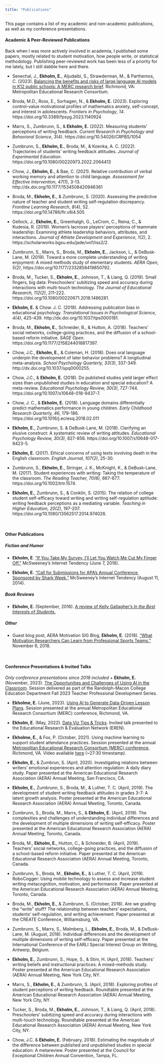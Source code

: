 ```yaml
---
title: "Publications"
---
```


This page contains a list of my academic and non-academic publications, as well as my conference presentations.


#### Academic & Peer-Reviewed Publications

Back when I was more actively involved in academia, I published some papers, mostly related to student motivation, how people write, or statistical methodology. Publishing peer-reviewed work has been less of a priority for me lately, but I still dabble here and there.

+ Senechal, J., __Ekholm, E.__, Aljudaibi, S., Strawderman, M., & Parthemos, C. (2023). [Balancing the benefits and risks of large language AI models in K12 public schools: A MERC research brief](https://merc.soe.vcu.edu/reports/research-briefs/ai-in-schools/). Richmond, VA: Metropolitan Educational Research Consortium.

+ Broda, M.D., Ross, E., Sorhagen, N., & __Ekholm, E.__ (2023). Exploring control-value motivational profiles of mathematics anxiety, self-concept, and interest in adolescents. _Frontiers in Psychology_, _14_. https://doi.org/10.3389/fpsyg.2023.1140924

+ Marrs, S., Zumbrunn, S., & __Ekholm, E.__ (2022). Measuring students' perceptions of writing feedback. _Current Research in Psychology and Behavioral Science_, _3_(4). https://doi.org/10.54026/CRPBS/1054

+ Zumbrunn, S., __Ekholm, E.__, Broda, M., & Koenka, A. C. (2022). Trajectories of students' writing feedback attitudes. _Journal of Experimental Education_. https://doi.org/10.1080/00220973.2022.2064413

+ Chow, J., __Ekholm, E.__, & Bae, C. (2021). Relative contribution of verbal working memory and attention to child language. _Assessment for Effective Intervention_, _47_(1), 3-13. http://dx.doi.org/10.1177/1534508420946361

+ Broda, M., __Ekholm, E.__, & Zumbrunn, S. (2020). Assessing the predictive nature of teacher and student writing self-regulation discrepancy. _Frontline Learning Research_, _8_(4), 52. https://doi.org/10.14786/flr.v8i4.505

+ Gellock, J., __Ekholm, E.__, Greenhalgh, G., LeCrom, C., Reina, C., & Kudesia, R. (2019). Women’s lacrosse players’ perceptions of teammate leadership: Examining athlete leadership behaviors, attributes, and interactions. _Journal of Athlete Development and Experience, 1(2)_, 2. https://scholarworks.bgsu.edu/jade/vol1/iss2/2.  

+ Zumbrunn, S., Marrs, S., Broda, M., __Ekholm, E.__, Jackson, L., & DeBusk-Lane, M. (2019). Toward a more complete understanding of writing enjoyment: A mixed methods study of elementary students. _AERA Open, 5(2)_, https://doi.org/10.1177/2332858419850792.

+ Broda, M., Tucker, S., __Ekholm, E.__, Johnson, T., & Liang, Q. (2019).  Small fingers, big data: Preschoolers’ subitizing speed and accuracy during interactions with multi-touch technology.  _The Journal of Educational Research, 112(2)_, 211-222. https://doi.org/10.1080/00220671.2018.1486281.

+ __Ekholm, E.__ & Chow. J. C. (2018). Addressing publication bias in educational psychology. _Translational Issues in Psychological Science, 4(4)_, 425-439. http://dx.doi.org/10.1037/tps0000181.

+ Broda, M., __Ekholm, E.__, Schneider, B., & Hutton, A. (2018). Teachers’ social networks, college-going practices, and the diffusion of a school-based reform initiative. _SAGE Open_. https://doi.org/10.1177/2158244018817397.

+ Chow, J.C., __Ekholm, E.__, & Coleman, H. (2018). Does oral language underpin the development of later behavior problems? A longitudinal meta-analysis. _School Psychology Quarterly, 33(3)_, 337-349. http://dx.doi.org/10.1037/spq0000255.

+ Chow, J.C., & __Ekholm, E.__ (2018). Do published studies yield larger effect sizes than unpublished studies in education and special education? A meta-review. _Educational Psychology Review, 30(3)_, 727-744. https://doi.org/10.1007/s10648-018-9437-7.

+ Chow, J. C., & __Ekholm, E.__ (2018). Language domains differentially predict mathematics performance in young children.  _Early Childhood Research Quarterly, 46_, 179-186. https://doi.org/10.1016/j.ecresq.2018.02.011

+ __Ekholm, E.__, Zumbrunn, S. & DeBusk-Lane, M. (2018). Clarifying an elusive construct: A systematic review of writing attitudes. _Educational Psychology Review, 30(3)_, 827-856. https://doi.org/10.1007/s10648-017-9423-5.

+ __Ekholm, E.__ (2017). Ethical concerns of using texts involving death in the English classroom. _English Journal, 107(2)_, 25-30.

+ Zumbrunn, S., __Ekholm, E.__, Stringer, J. K., McKnight, K., & DeBusk-Lane, M. (2017). Student experiences with writing: Taking the temperature of the classroom. _The Reading Teacher, 70(6)_, 667-677. https://doi.org/10.1002/trtr.1574.

+ __Ekholm, E.__, Zumbrunn, S., & Conklin, S. (2015). The relation of college student self-efficacy toward writing and writing self-regulation aptitude: writing feedback perceptions as a mediating variable. _Teaching in Higher Education, 20(2)_, 197-207. https://doi.org/10.1080/13562517.2014.974026.

<br/>

#### Other Publications

##### Fiction and Humor

+ __Ekholm, E__. [“If You Take My Survey, I’ll Let You Watch Me Cut My Finger Off.”](https://www.mcsweeneys.net/articles/if-you-take-my-survey-ill-let-you-watch-me-cut-my-finger-off) McSweeney’s Internet Tendency (June 7, 2016).

+ __Ekholm, E.__ [“Call for Submissions for APA’s Annual Conference, Sponsored by Shark Week.”](http://www.mcsweeneys.net/articles/call-for-submissions-for-apas-annual-conference-sponsored-by-shark-week)  McSweeney’s Internet Tendency (August 11, 2014).  

##### Book Reviews

+ __Ekholm, E.__ (September, 2016).  [A review of Kelly Gallagher’s _In the Best Interests of Students_.](http://www.ncte.org/library/NCTEFiles/Resources/Journals/EJ/1061_sep2016/EJ1061Reviews.pdf)

##### Other

+ Guest blog post, AERA Motivation SIG Blog, __Ekholm, E.__ (2018). [“What Motivation Researchers Can Learn from Professional Sports Teams.”](http://motsig.org/what-motivation-researchers-can-learn-from-professional-sports-teams/) November 6, 2018. 

<br/>

#### Conference Presentations & Invited Talks
_Only conference presentations since 2018 included_
 + __Ekholm, E.__ (November, 2023). [The Opportunities and Challenges of Using AI in the Classroom](https://docs.google.com/presentation/d/1F0VRkuDmlgj2Fuk4c5sSPEQDI0YIh8Ic3UPLDz31OM8/edit?usp=sharing). Session delivered as part of the Randolph-Macon College Education Department Fall 2023 Teacher Professional Development Series.

+ __Ekholme, E.__ (June, 2023). [Using AI to Generate Data-Driven Lesson Plans](https://docs.google.com/presentation/d/1MKi0Fjj39JH4y3P-z28v3KM7tkU9bPuNIVN-Rq-YliM/edit?usp=sharing). Session presented at the annual Metropolitan Educational Research Consortium (MERC) conference, Richmond, VA.

+ __Ekholm, E.__ (May, 2022). [Data Viz Tips & Tricks](https://github.com/ekholme/data_viz_tips). Invited talk presented to the Educational Research & Evaluation Network (EREN).

+ __Ekholme, E.__, & Fox, P. (October, 2021). Using machine learning to support student attendance practices. Session presented at the annual [Metropolitan Educational Research Consortium (MERC) conference](https://merc.soe.vcu.edu/conference/program/2021/), Richmond, VA. Video available [here](https://www.youtube.com/watch?v=gbTfelMWMiY) (~27:30 timestamp).

+ __Ekholm, E.__, & Zumbrun, S. (April, 2020). Investigating relations between writers’ emotional experiences and attention regulation: A daily diary study. Paper presented at the American Educational Research Association (AERA) Annual Meeting, San Francisco, CA.

+ __Ekholm, E.__, Zumbrunn, S., Broda, M., & Luther, T. C. (April, 2019). The development of student writing feedback attitudes in grades 3-7: A latent growth analysis. Poster presented at the American Educational Research Association (AERA) Annual Meeting, Toronto, Canada.

+ Zumbrunn, S., Broda, M., Marrs, S., & __Ekholm, E.__ (April, 2019). The complexities and challenges of understanding individual differences and the development of multiple dimensions of writing self-efficacy. Poster presented at the American Educational Research Association (AERA) Annual Meeting, Toronto, Canada.

+ Broda, M., __Ekholm, E.__, Hutton, C., & Schneider, B. (April, 2019). Teachers’ social networks, college-going practices, and the diffusion of a school-based reform initiative. Paper presented at the American Educational Research Association (AERA) Annual Meeting, Toronto, Canada.

+ Zumbrunn, S., Broda, M., __Ekholm, E.__, & Luther, T. C. (April, 2019). RoboCogger: Using mobile technology to assess and increase student writing metacognition, motivation, and performance. Paper presented at the American Educational Research Association (AERA) Annual Meeting, Toronto, Canada.

+ Broda, M., __Ekholm, E.__, & Zumbrunn, S. (October, 2018). Are we grading the “write” stuff? The relationship between teachers’ expectations, students’ self-regulation, and writing achievement. Paper presented at the CREATE Conference, Williamsburg, VA.

+ Zumbrunn, S., Marrs, S., Malmberg, L., __Ekholm, E.__, Broda, M., & DeBusk-Lane, M. (August, 2018). Individual differences and the development of multiple dimensions of writing self-efficacy. Paper presented at the International Conference of the EARLI Special Interest Group on Writing, Antwerp, Belgium.

+ __Ekholm, E.__, Zumbrunn, S., Hope, S., & Stim, H. (April, 2018). Teachers’ writing beliefs and instructional practices: A mixed-methods study. Poster presented at the American Educational Research Association (AERA) Annual Meeting, New York City, NY.

+ Marrs, S., __Ekholm, E.__, & Zumbrunn, S. (April, 2018). Exploring profiles of student perceptions of writing feedback. Roundtable presented at the American Educational Research Association (AERA) Annual Meeting, New York City, NY.

+ Tucker, S., Broda, M., __Ekholm, E.__, Johnson, T., & Liang, Q. (April, 2018). Preschoolers’ subitizing speed and accuracy during interactions with multi-touch technology. Roundtable presented at the American Educational Research Association (AERA) Annual Meeting, New York City, NY.

+ Chow, J.C. & __Ekholm, E.__ (February, 2018). Estimating the magnitude of the difference between published and unpublished studies in special education: A metareview. Poster presented at the Council for Exceptional Children Annual Convention, Tampa, FL.